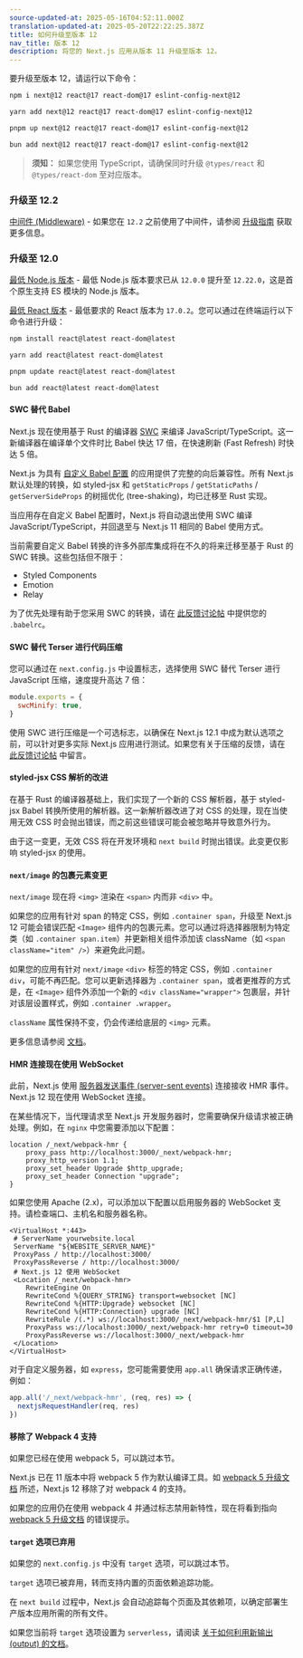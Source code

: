 ```yaml
---
source-updated-at: 2025-05-16T04:52:11.000Z
translation-updated-at: 2025-05-20T22:22:25.387Z
title: 如何升级至版本 12
nav_title: 版本 12
description: 将您的 Next.js 应用从版本 11 升级至版本 12。
---
```


要升级至版本 12，请运行以下命令：

```bash filename="终端"
npm i next@12 react@17 react-dom@17 eslint-config-next@12
```

```bash filename="终端"
yarn add next@12 react@17 react-dom@17 eslint-config-next@12
```

```bash filename="终端"
pnpm up next@12 react@17 react-dom@17 eslint-config-next@12
```

```bash filename="终端"
bun add next@12 react@17 react-dom@17 eslint-config-next@12
```

> **须知：** 如果您使用 TypeScript，请确保同时升级 `@types/react` 和 `@types/react-dom` 至对应版本。

### 升级至 12.2

[中间件 (Middleware)](/docs/messages/middleware-upgrade-guide) - 如果您在 `12.2` 之前使用了中间件，请参阅 [升级指南](/docs/messages/middleware-upgrade-guide) 获取更多信息。

### 升级至 12.0

[最低 Node.js 版本](https://nodejs.org/en/) - 最低 Node.js 版本要求已从 `12.0.0` 提升至 `12.22.0`，这是首个原生支持 ES 模块的 Node.js 版本。

[最低 React 版本](https://react.dev/learn/add-react-to-an-existing-project) - 最低要求的 React 版本为 `17.0.2`。您可以通过在终端运行以下命令进行升级：

```bash filename="终端"
npm install react@latest react-dom@latest

yarn add react@latest react-dom@latest

pnpm update react@latest react-dom@latest

bun add react@latest react-dom@latest
```

#### SWC 替代 Babel

Next.js 现在使用基于 Rust 的编译器 [SWC](https://swc.rs/) 来编译 JavaScript/TypeScript。这一新编译器在编译单个文件时比 Babel 快达 17 倍，在快速刷新 (Fast Refresh) 时快达 5 倍。

Next.js 为具有 [自定义 Babel 配置](/docs/pages/guides/babel) 的应用提供了完整的向后兼容性。所有 Next.js 默认处理的转换，如 styled-jsx 和 `getStaticProps` / `getStaticPaths` / `getServerSideProps` 的树摇优化 (tree-shaking)，均已迁移至 Rust 实现。

当应用存在自定义 Babel 配置时，Next.js 将自动退出使用 SWC 编译 JavaScript/TypeScript，并回退至与 Next.js 11 相同的 Babel 使用方式。

当前需要自定义 Babel 转换的许多外部库集成将在不久的将来迁移至基于 Rust 的 SWC 转换。这些包括但不限于：

- Styled Components
- Emotion
- Relay

为了优先处理有助于您采用 SWC 的转换，请在 [此反馈讨论帖](https://github.com/vercel/next.js/discussions/30174) 中提供您的 `.babelrc`。

#### SWC 替代 Terser 进行代码压缩

您可以通过在 `next.config.js` 中设置标志，选择使用 SWC 替代 Terser 进行 JavaScript 压缩，速度提升高达 7 倍：

```js filename="next.config.js"
module.exports = {
  swcMinify: true,
}
```

使用 SWC 进行压缩是一个可选标志，以确保在 Next.js 12.1 中成为默认选项之前，可以针对更多实际 Next.js 应用进行测试。如果您有关于压缩的反馈，请在 [此反馈讨论帖](https://github.com/vercel/next.js/discussions/30237) 中留言。

#### styled-jsx CSS 解析的改进

在基于 Rust 的编译器基础上，我们实现了一个新的 CSS 解析器，基于 styled-jsx Babel 转换所使用的解析器。这一新解析器改进了对 CSS 的处理，现在当使用无效 CSS 时会抛出错误，而之前这些错误可能会被忽略并导致意外行为。

由于这一变更，无效 CSS 将在开发环境和 `next build` 时抛出错误。此变更仅影响 styled-jsx 的使用。

#### `next/image` 的包裹元素变更

`next/image` 现在将 `<img>` 渲染在 `<span>` 内而非 `<div>` 中。

如果您的应用有针对 span 的特定 CSS，例如 `.container span`，升级至 Next.js 12 可能会错误匹配 `<Image>` 组件内的包裹元素。您可以通过将选择器限制为特定类（如 `.container span.item`）并更新相关组件添加该 className（如 `<span className="item" />`）来避免此问题。

如果您的应用有针对 `next/image` `<div>` 标签的特定 CSS，例如 `.container div`，可能不再匹配。您可以更新选择器为 `.container span`，或者更推荐的方式是，在 `<Image>` 组件外添加一个新的 `<div className="wrapper">` 包裹层，并针对该层设置样式，例如 `.container .wrapper`。

`className` 属性保持不变，仍会传递给底层的 `<img>` 元素。

更多信息请参阅 [文档](/docs/pages/api-reference/components/image#styling-images)。

#### HMR 连接现在使用 WebSocket

此前，Next.js 使用 [服务器发送事件 (server-sent events)](https://developer.mozilla.org/docs/Web/API/Server-sent_events) 连接接收 HMR 事件。Next.js 12 现在使用 WebSocket 连接。

在某些情况下，当代理请求至 Next.js 开发服务器时，您需要确保升级请求被正确处理。例如，在 `nginx` 中您需要添加以下配置：

```nginx
location /_next/webpack-hmr {
    proxy_pass http://localhost:3000/_next/webpack-hmr;
    proxy_http_version 1.1;
    proxy_set_header Upgrade $http_upgrade;
    proxy_set_header Connection "upgrade";
}
```

如果您使用 Apache (2.x)，可以添加以下配置以启用服务器的 WebSocket 支持。请检查端口、主机名和服务器名称。

```
<VirtualHost *:443>
 # ServerName yourwebsite.local
 ServerName "${WEBSITE_SERVER_NAME}"
 ProxyPass / http://localhost:3000/
 ProxyPassReverse / http://localhost:3000/
 # Next.js 12 使用 WebSocket
 <Location /_next/webpack-hmr>
    RewriteEngine On
    RewriteCond %{QUERY_STRING} transport=websocket [NC]
    RewriteCond %{HTTP:Upgrade} websocket [NC]
    RewriteCond %{HTTP:Connection} upgrade [NC]
    RewriteRule /(.*) ws://localhost:3000/_next/webpack-hmr/$1 [P,L]
    ProxyPass ws://localhost:3000/_next/webpack-hmr retry=0 timeout=30
    ProxyPassReverse ws://localhost:3000/_next/webpack-hmr
 </Location>
</VirtualHost>
```

对于自定义服务器，如 `express`，您可能需要使用 `app.all` 确保请求正确传递，例如：

```js
app.all('/_next/webpack-hmr', (req, res) => {
  nextjsRequestHandler(req, res)
})
```

#### 移除了 Webpack 4 支持

如果您已经在使用 webpack 5，可以跳过本节。

Next.js 已在 11 版本中将 webpack 5 作为默认编译工具。如 [webpack 5 升级文档](/docs/messages/webpack5) 所述，Next.js 12 移除了对 webpack 4 的支持。

如果您的应用仍在使用 webpack 4 并通过标志禁用新特性，现在将看到指向 [webpack 5 升级文档](/docs/messages/webpack5) 的错误提示。

#### `target` 选项已弃用

如果您的 `next.config.js` 中没有 `target` 选项，可以跳过本节。

`target` 选项已被弃用，转而支持内置的页面依赖追踪功能。

在 `next build` 过程中，Next.js 会自动追踪每个页面及其依赖项，以确定部署生产版本应用所需的所有文件。

如果您当前将 `target` 选项设置为 `serverless`，请阅读 [关于如何利用新输出 (output) 的文档](/docs/pages/api-reference/config/next-config-js/output)。